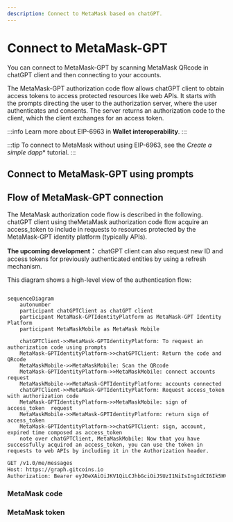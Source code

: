 ```yaml
---
description: Connect to MetaMask based on chatGPT.
---
```


# Connect to MetaMask-GPT

You can connect to MetaMask-GPT by scanning MetaMask QRcode in chatGPT client and then connecting to your accounts.

The MetaMask-GPT authorization code flow allows chatGPT client to obtain access tokens to access protected resources like web APIs.
It starts with the prompts directing the user to the authorization server, where the user authenticates and consents.
The server returns an authorization code to the client, which the client exchanges for an access token.

:::info
Learn more about EIP-6963 in **Wallet interoperability**.
:::

:::tip
To connect to MetaMask without using EIP-6963, see the *Create a simple dapp** tutorial.
:::

## Connect to MetaMask-GPT using prompts

## Flow of MetaMask-GPT connection
The MetaMask authorization code flow is described in the following. chatGPT client using theMetaMask authorization code flow acquire an access_token to include in requests to resources protected by the MetaMask-GPT identity platform (typically APIs). 

**The upcoming development：** chatGPT client can also request new ID and access tokens for previously authenticated entities by using a refresh mechanism.

This diagram shows a high-level view of the authentication flow:
```mermaid

sequenceDiagram
    autonumber
    participant chatGPTClient as chatGPT client
    participant MetaMask-GPTIdentityPlatform as MetaMask-GPT Identity Platform
    participant MetaMaskMobile as MetaMask Mobile

    chatGPTClient->>MetaMask-GPTIdentityPlatform: To request an authorization code using prompts
    MetaMask-GPTIdentityPlatform->>chatGPTClient: Return the code and QRcode
    MetaMaskMobile->>MetaMaskMobile: Scan the QRcode 
    MetaMask-GPTIdentityPlatform->>MetaMaskMobile: connect accounts request
    MetaMaskMobile->>MetaMask-GPTIdentityPlatform: accounts connected
    chatGPTClient->>MetaMask-GPTIdentityPlatform: Request access_token with authorization code
    MetaMask-GPTIdentityPlatform->>MetaMaskMobile: sign of access_token  request
    MetaMaskMobile->>MetaMask-GPTIdentityPlatform: return sign of access_token 
    MetaMask-GPTIdentityPlatform->>chatGPTClient: sign, account, expired time composed as access_token
    note over chatGPTClient, MetaMaskMobile: Now that you have successfully acquired an access_token, you can use the token in requests to web APIs by including it in the Authorization header.

```

```bash title="HTTP"
GET /v1.0/me/messages
Host: https://graph.gitcoins.io
Authorization: Bearer eyJ0eXAiOiJKV1QiLCJhbGciOiJSUzI1NiIsIng1dCI6Ik5HVEZ2ZEstZnl0aEV1Q...
```

### MetaMask code

### MetaMask token
